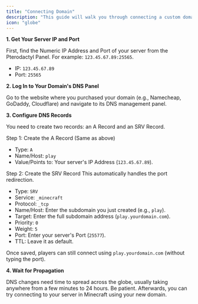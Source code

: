 ```yaml
---
title: "Connecting Domain"
description: "This guide will walk you through connecting a custom domain name to your Minecraft server, so players no longer need to type the IP address."
icon: "globe"
---
```


**1. Get Your Server IP and Port**

First, find the Numeric IP Address and Port of your server from the Pterodactyl Panel. For example: `123.45.67.89:25565`.

- IP: `123.45.67.89`
- Port: `25565`

**2. Log In to Your Domain's DNS Panel**

Go to the website where you purchased your domain (e.g., Namecheap, GoDaddy, Cloudflare) and navigate to its DNS management panel.

**3. Configure DNS Records**

You need to create two records: an A Record and an SRV Record.

Step 1: Create the A Record (Same as above)

- Type: `A`
- Name/Host: `play`
- Value/Points to: Your server's IP Address (`123.45.67.89`).

Step 2: Create the SRV Record This automatically handles the port redirection.

- Type: `SRV`
- Service: `_minecraft`
- Protocol: `_tcp`
- Name/Host: Enter the subdomain you just created (e.g., `play`).
- Target: Enter the full subdomain address (`play.yourdomain.com`).
- Priority: `0`
- Weight: `5`
- Port: Enter your server's Port (`25577`).
- TTL: Leave it as default.

Once saved, players can still connect using `play.yourdomain.com` (without typing the port).

**4. Wait for Propagation**

DNS changes need time to spread across the globe, usually taking anywhere from a few minutes to 24 hours. Be patient. Afterwards, you can try connecting to your server in Minecraft using your new domain.